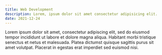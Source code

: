 ```yaml
---
title: Web Development
description: Lorem, ipsum dolor sit amet consectetur adipisicing elit. Deleniti esse nobis sequi iure rerum neque, ducimus cum autem aperiam maiores animi repellat, deserunt quisquam. Minus!
date: 2021-12-24
---
```


Lorem ipsum dolor sit amet, consectetur adipiscing elit, sed do eiusmod tempor incididunt ut labore et dolore magna aliqua. Habitant morbi tristique senectus et netus et malesuada. Platea dictumst quisque sagittis purus sit amet volutpat. Placerat in egestas erat imperdiet sed euismod nisi. 
